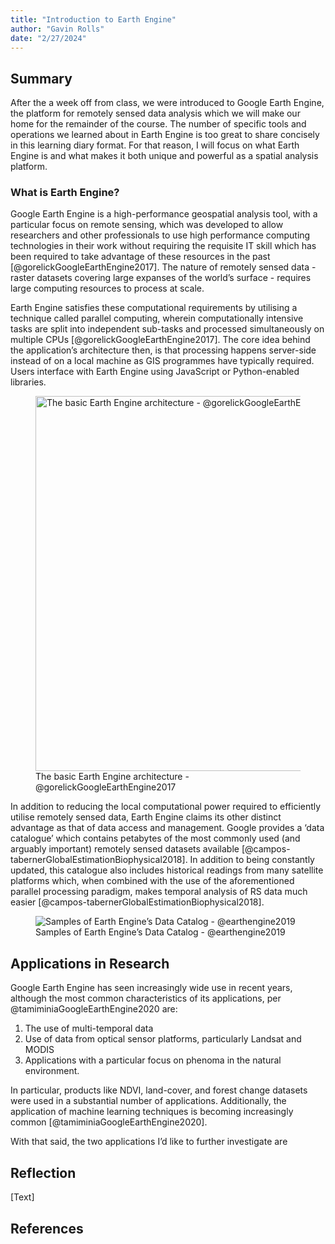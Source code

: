 ```yaml
---
title: "Introduction to Earth Engine"
author: "Gavin Rolls"
date: "2/27/2024"
---
```


## Summary

After the a week off from class, we were introduced to Google Earth Engine, the platform for remotely sensed data analysis which we will make our home for the remainder of the course. The number of specific tools and operations we learned about in Earth Engine is too great to share concisely in this learning diary format. For that reason, I will focus on what Earth Engine is and what makes it both unique and powerful as a spatial analysis platform.

### What is Earth Engine?

Google Earth Engine is a high-performance geospatial analysis tool, with a particular focus on remote sensing, which was developed to allow researchers and other professionals to use high performance computing technologies in their work without requiring the requisite IT skill which has been required to take advantage of these resources in the past [@gorelickGoogleEarthEngine2017]. The nature of remotely sensed data - raster datasets covering large expanses of the world's surface - requires large computing resources to process at scale.

Earth Engine satisfies these computational requirements by utilising a technique called parallel computing, wherein computationally intensive tasks are split into independent sub-tasks and processed simultaneously on multiple CPUs [@gorelickGoogleEarthEngine2017]. The core idea behind the application's architecture then, is that processing happens server-side instead of on a local machine as GIS programmes have typically required. Users interface with Earth Engine using JavaScript or Python-enabled libraries.

![The basic Earth Engine architecture - @gorelickGoogleEarthEngine2017](img/GEEArch.png){width="600"}

In addition to reducing the local computational power required to efficiently utilise remotely sensed data, Earth Engine claims its other distinct advantage as that of data access and management. Google provides a 'data catalogue' which contains petabytes of the most commonly used (and arguably important) remotely sensed datasets available [@campos-tabernerGlobalEstimationBiophysical2018]. In addition to being constantly updated, this catalogue also includes historical readings from many satellite platforms which, when combined with the use of the aforementioned parallel processing paradigm, makes temporal analysis of RS data much easier [@campos-tabernerGlobalEstimationBiophysical2018].

![Samples of Earth Engine's Data Catalog - @earthengine2019](img/Catalogue.bin.gif)

## Applications in Research

Google Earth Engine has seen increasingly wide use in recent years, although the most common characteristics of its applications, per @tamiminiaGoogleEarthEngine2020 are:

1.  The use of multi-temporal data
2.  Use of data from optical sensor platforms, particularly Landsat and MODIS
3.  Applications with a particular focus on phenoma in the natural environment.

In particular, products like NDVI, land-cover, and forest change datasets were used in a substantial number of applications. Additionally, the application of machine learning techniques is becoming increasingly common [@tamiminiaGoogleEarthEngine2020].

With that said, the two applications I'd like to further investigate are

## Reflection

\[Text\]

## **References**
